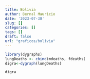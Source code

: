 ```yaml
---
title: Bolivia
author: Bernal Mauricio
date: '2023-07-30'
slug: []
categories: []
tags: []
draft: false
url: "graficos/bolivia"
---
```

```r
library(dygraphs)
lungDeaths <- cbind(mdeaths, fdeaths)
digra<-dygraph(lungDeaths)

```

```r
digra
```